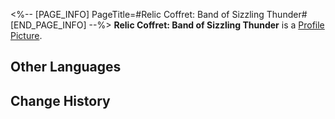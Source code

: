 <%-- [PAGE_INFO]
PageTitle=#Relic Coffret: Band of Sizzling Thunder#
[END_PAGE_INFO] --%>
{{Item Infobox
|id          = 71008
|image       = Item Relic Coffret- Band of Sizzling Thunder.png
|type        = Relic Coffret
|invCategory = Valuables
|rarity      = 5
|effect      = A device used to collect and restore the Lightdust in the Fragmentum to its original form. Use this to obtain a random 5-star relic from the Band of Sizzling Thunder set.
|description = You never know what's in the box until you open it.
}}
{{Description|''"So it's essentially like buying a lottery ticket?"<br />"At least we don't need to worry about finding a cat that is both dead and alive."''}}
'''Relic Coffret: Band of Sizzling Thunder''' is a [[Profile Picture]].

==Other Languages==
{{Other Languages
|en   = Relic Coffret: Band of Sizzling Thunder
|zhs  = 遗器铸盒：激奏雷电的乐队
|zht  = 遺器鑄盒：激奏雷電的樂團
|ja   = 遺物ボックス：雷鳴轟くバンド
|ko   = 유물 주조함: 뇌전을 울리는 밴드
|es   = Cofre de artefactos: Banda del trueno crepitante
|fr   = Coffret à relique : Tonnerre grésillant
|ru   = Сундук с Реликвиями: Бэнд испепеляющего грома
|th   = กล่องรีลิกส์: Band of Sizzling Thunder
|vi   = Hộp Đúc Di Vật: Ban Nhạc Sizzling Thunder
|de   = Reliktkästchen: Band des knisternden Donners
|id   = Relic Coffret: Band of Sizzling Thunder
|pt   = Cofre de Relíquia: Banda Trovão Crepitante
}}

==Change History==
{{Change History|1.0}}